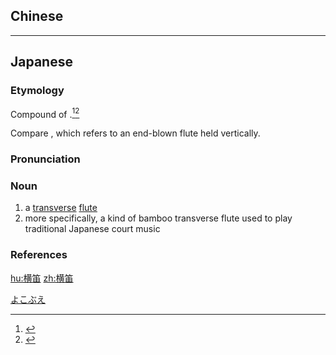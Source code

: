 {{also|橫笛}}
==Chinese==
{{zh-see|橫笛}}

----

==Japanese==
{{ja-kanjitab|よこ|ふえ|k2=ぶえ|yomi=k|r=y}}

===Etymology===
Compound of {{compound|lang=ja|sort=よこぶえ|横|tr1=yoko|t1=sideways; horizontal|笛|tr2=fue|t2=flute}}.<ref name="KDJ">{{R:Kokugo Dai Jiten}}</ref><ref name="DJR">{{R:Daijirin}}</ref> {{rendaku2|sort=よこぶえ|fue|bue}}

Compare {{m|ja|縦笛|tr=tatebue}}, which refers to an end-blown flute held vertically.

===Pronunciation===
{{ja-pron|yomi=k|よこぶえ|acc=0|acc_ref=DJR|acc2=3|acc2_ref=DJR}}

===Noun===
{{ja-noun|よこぶえ}}

# a [[transverse]] [[flute]]
# more specifically, a kind of bamboo transverse flute used to play traditional Japanese court music

===References===
<references/>

[[Category:ja:Musical instruments|よこぶえ]]

[[hu:横笛]]
[[zh:横笛]]